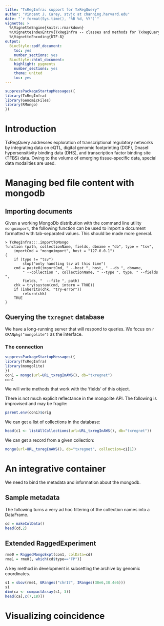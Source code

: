 ```yaml
---
title: "TxRegInfra: support for TxRegQuery"
author: "Vincent J. Carey, stvjc at channing.harvard.edu"
date: "`r format(Sys.time(), '%B %d, %Y')`"
vignette: >
  %\VignetteEngine{knitr::rmarkdown}
  %\VignetteIndexEntry{TxRegInfra -- classes and methods for TxRegQuery}
  %\VignetteEncoding{UTF-8}
output:
  BiocStyle::pdf_document:
    toc: yes 
    number_sections: yes 
  BiocStyle::html_document:
    highlight: pygments
    number_sections: yes 
    theme: united
    toc: yes 
---
```


```r
suppressPackageStartupMessages({
library(TxRegInfra)
library(GenomicFiles)
library(RMongo)
})
```

# Introduction

TxRegQuery addresses exploration of transcriptional regulatory networks
by integrating data on eQTL, digital genomic footprinting (DGF), DnaseI
hypersensitivity binding data (DHS), and transcription
factor binding site (TFBS) data.  Owing to the volume of emerging tissue-specific
data, special data modalities are used.

# Managing bed file content with mongodb

## Importing documents

Given a working MongoDb distribution with the command line
utility `mongoimport`, the following function can be used
to import a document formatted with tab-separated values.
This should be made more general.

```
> TxRegInfra:::.importToMongo
function (path, collectionName, fields, dbname = "db", type = "tsv", 
    importCmd = "mongoimport", host = "127.0.0.1") 
{
    if (type != "tsv") 
        stop("only handling tsv at this time")
    cmd = paste0(importCmd, " --host ", host, " --db ", dbname, 
        " --collection ", collectionName, " --type ", type, " --fields ", 
        fields, "  --file ", path)
    chk = try(system(cmd, intern = TRUE))
    if (inherits(chk, "try-error")) 
        return(chk)
    TRUE
}
```

## Querying the `txregnet` database

We have a long-running server that will respond to queries.
We focus on `r CRANpkg("mongolite")` as the interface.

### The connection 

```r
suppressPackageStartupMessages({
library(TxRegInfra)
library(mongolite)
})
con1 = mongo(url=URL_txregInAWS(), db="txregnet")
con1
```
We will write methods that work with the 'fields' of this object.

There is not much explicit reflectance in the mongolite API.
The following is improvised and may be fragile:
```r
parent.env(con1)$orig
```

We can get a list of collections in the database:
```r
head(c1 <- listAllCollections(url=URL_txregInAWS(), db="txregnet"))
```

We can get a record from a given collection:
```r
mongo(url=URL_txregInAWS(), db="txregnet", collection=c1[1])
```

# An integrative container

We need to bind the metadata and information about the mongodb.

## Sample metadata

The following turns a very ad hoc filtering of the collection names
into a DataFrame.

```r
cd = makeColData()
head(cd,2)
```

## Extended RaggedExperiment

```r
rme0 = RaggedMongoExpt(con1, colData=cd)
rme1 = rme0[, which(cd$type=="FP")]
```

A key method in development is subsetting the archive by genomic coordinates.

```r
s1 = sbov(rme1, GRanges("chr17", IRanges(38e6,38.4e6)))
s1
dim(ca <- compactAssay(s1, 3))
head(ca[,c(7,18)])
```

# Visualizing coincidence




